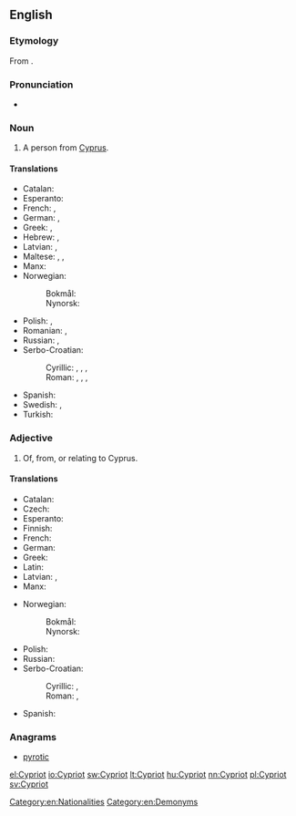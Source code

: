 ==English==

===Etymology===
From {{etyl|el}} {{term|Κυπριώτης||Cypriot|lang=el|tr=Kypriótis}}.

===Pronunciation===
* {{a|UK}} {{IPA|/ˈsɪp.ɹi.ət/}} {{X-SAMPA|/"sIp.rI.@t/}}

===Noun===
{{en-noun}}

# A person from [[Cyprus]].

====Translations====
{{trans-top|Person from Cyprus}}
* Catalan: {{t-|ca|xipriota|m|f}}
* Esperanto: {{t-|eo|Ciprano}}
* French: {{t+|fr|Chypriote}}, {{t+|fr|Cypriote}}
* German: {{t+|de|Zypriot|m}}, {{t+|de|Zypriotin|f}}
* Greek: {{t+|el|Κύπριος|m|tr=Kýprios}}, {{t+|el|Κύπρια|f|tr=Kýpria}}
* Hebrew: {{t-|he|קפריסאי|m|tr=qafrisai|sc=Hebr}}, {{t-|he|קפריסאית|f|tr=qafrisait|sc=Hebr}}
* Latvian: {{t|lv|kiprietis|m}}, {{t|lv|kipriete|f}}
* Maltese: {{t-|mt|Ċiprijott|m}}, {{t-|mt|Ċiprijotta|f}}, {{t-|mt|Ċiprijotti|p}}
* Manx: {{t-|gv|Kypragh|m}}
* Norwegian:
*: Bokmål: {{t-|nb|kypriot|m}}
*: Nynorsk: {{t+|nn|kypriot|m}}
{{trans-mid}}
* Polish: {{t+|pl|Cypryjczyk|m}}, {{t+|pl|Cypryjka|f}}
* Romanian: {{t-|ro|cipriot|m}}, {{t-|ro|cipriotă|f}}
* Russian: {{t+|ru|киприот|m|tr=kipriót|sc=Cyrl}}, {{t+|ru|киприотка|f|tr=kipriótka|sc=Cyrl}}
* Serbo-Croatian:
*: Cyrillic: {{t-|sh|Кипранин|m|sc=Cyrl}}, {{t-|sh|Кипранка|f|sc=Cyrl}}, {{t-|sh|Ципранин|m}}, {{t-|sh|Ципранка|f}}
*: Roman: {{t-|sh|Kipranin|m}}, {{t-|sh|Kipranka|f}}, {{t-|sh|Cipranin|m}}, {{t-|sh|Cipranka|f}}
* Spanish: {{t+|es|chipriota}}
* Swedish: {{t+|sv|cypriot|c}}, {{t+|sv|cypriotiska|c}}
* Turkish: {{t+|tr|Kıbrıslı}}
{{trans-bottom}}

===Adjective===
{{en-adj|-}}

# Of, from, or relating to Cyprus.

====Translations====
{{trans-top|Of, from or relating to Cyprus}}
* Catalan: {{t-|ca|xipriota}}
* Czech: {{t|cs|kyperský}}
* Esperanto: {{t-|eo|Cipra}}
* Finnish: {{t-|fi|kyproslainen}}
* French: {{t+|fr|chypriote}}
* German: {{t+|de|zypriotisch}}
* Greek: {{t+|el|κυπριακός|tr=kypriakós}}
* Latin: {{t+|la|cyprius}}
* Latvian: {{t|lv|kipriešu}}, {{t|lv|kiprisks}}
* Manx: {{t-|gv|Kypragh}}
{{trans-mid}}
* Norwegian:
*: Bokmål: {{t-|nb|kypriotisk}}
*: Nynorsk: {{t+|nn|kypriotisk}}
* Polish: {{t+|pl|cypryjski|m}}
* Russian: {{t+|ru|кипрский|tr=kíprskij|sc=Cyrl}}
* Serbo-Croatian:
*: Cyrillic: {{t-|sh|кипарски|sc=Cyrl}}, {{t-|sh|ципарски|sc=Cyrl}}
*: Roman: {{t-|sh|kiparski}}, {{t-|sh|ciparski}}
* Spanish: {{t+|es|chipriota}}
{{trans-bottom}}

===Anagrams===
* [[pyrotic#English|pyrotic]]

[[Category:en:Nationalities]]
[[Category:en:Demonyms]]

[[el:Cypriot]]
[[io:Cypriot]]
[[sw:Cypriot]]
[[lt:Cypriot]]
[[hu:Cypriot]]
[[nn:Cypriot]]
[[pl:Cypriot]]
[[sv:Cypriot]]